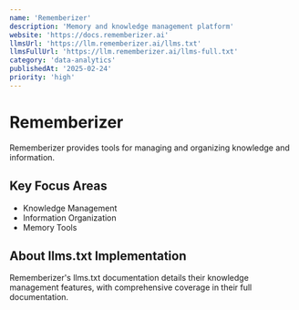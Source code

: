 ```yaml
---
name: 'Rememberizer'
description: 'Memory and knowledge management platform'
website: 'https://docs.rememberizer.ai'
llmsUrl: 'https://llm.rememberizer.ai/llms.txt'
llmsFullUrl: 'https://llm.rememberizer.ai/llms-full.txt'
category: 'data-analytics'
publishedAt: '2025-02-24'
priority: 'high'
---
```


# Rememberizer

Rememberizer provides tools for managing and organizing knowledge and information.

## Key Focus Areas

- Knowledge Management
- Information Organization
- Memory Tools

## About llms.txt Implementation

Rememberizer's llms.txt documentation details their knowledge management features, with comprehensive coverage in their full documentation.
